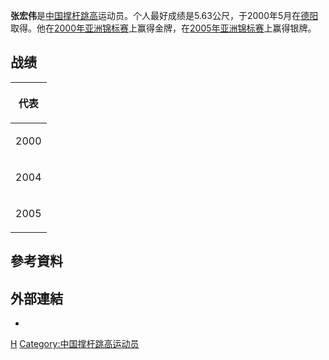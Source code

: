 {{otheruses|張宏偉}}
{{Infobox sportsperson
| name                      = 張宏偉
| image                     = 
| image_size                = 
| alt                       = 
| caption                   = 
| real_name                 = 
| native_name               = 
| native_name_lang          = 
| romanizedname             = 
| english_name              = 
| birth_name                = 
| nationality               = 
| national_team             = 
| ethnicity                 = 漢
| hometown                  = 
| citizenship               = 
| birth_date                = {{Birth date and age|year=1975|month=4|day=26}}
| birth_place               = 
| death_date                = 
| death_place               = 
| resting_place             = 
| resting_place_coordinates = 
| monuments                 = 
| residence                 = 
| education                 = 
| alma_mater                = 
| occupation                = 
| years_active              = 1995 -
| agent                     = 
| height                    = {{height|m=1.99}}
| weight                    = {{weight|kg=74}}
| spouse                    = 
| country                   = 
| sport                     = 田徑
| position                  = 
| shoots                    = 
| catches                   = 
| disability                = 
| disability_class          = 
| weight_class              = 
| weight_class_type         = 
| rank                      = 
| event                     = 撐竿跳高
| collegeteam               = 
| league                    = 
| league_type               = 
| club                      = 
| team                      = 
| turnedpro                 = 
| former_partner            = 
| coach                     = 
| retired                   = 
| coaching                  = 
| worlds                    = 
{{ubl
|'''1999年國際軍人夏季運動會'''：撐竿跳高第五名
}}
| regionals                 = 
{{ubl
|'''2000年亞洲田徑錦標賽'''：撐竿跳高第一名
|'''2004年亞洲室內田徑錦標賽'''：撐竿跳高第一名
|'''2005年亞洲田徑錦標賽'''：撐竿跳高第二名
|'''2005年東亞運動會'''：撐竿跳高第二名
}}
| nationals                 = 
{{ubl
|'''1997年中國全國運動會男子組'''：撐竿跳高第二名
|'''2005年中國全國運動會男子組'''：撐竿跳高第三名
}}
| olympics                  = 
| paralympics               = 
| commonwealth              = 
| highestranking            = 
| pb                        = 
{{ubl
|'''撐竿跳高'''：5.63公尺 （2000年 '''中國全國田徑大獎賽德陽站男子組紀錄'''）
}}
| medaltemplates            = 
{{MedalCountry|{{PLA}}}}
{{MedalSport|男子田徑}}
{{MedalCompetition|中國全國運動會}}
{{MedalSilver|1997年中國上海市|撐竿跳高}}
{{MedalBronze|2005年中國江蘇省南京市|撐竿跳高}}
{{MedalCountry|{{CHN-1949}}}}
{{MedalSport|男子田徑}}
{{MedalCompetition|亞洲田徑錦標賽}}
{{MedalGold|2000年印尼雅加達|撐竿跳高}}
{{MedalSilver|2005年韓國仁川廣域市|撐竿跳高}}
{{MedalCompetition|亞洲室內田徑錦標賽}}
{{MedalGold|2004年伊朗德黑蘭|撐竿跳高}}
{{MedalCompetition|東亞運動會}}
{{MedalSilver|2005年中國澳門特別行政區|撐竿跳高}}
| show-medals               = 
| updated                   = 2018年3月17日
}}
'''张宏伟'''{{BD|1975年|4月26日|||}}是[[中华人民共和国|中国]][[撑杆跳高|撑杆跳高]]运动员。个人最好成绩是5.63公尺，于2000年5月在[[德阳|德阳]]取得。他在[[2000年亚洲田径锦标赛|2000年亚洲锦标赛]]上赢得金牌，在[[2005年亚洲田径锦标赛|2005年亚洲锦标赛]]上赢得银牌。

== 战绩 ==
{| {{AchievementTable}}
|-
!colspan="5"|代表{{CHN}}
|-
|2000
|[[2000年亚洲田径锦标赛|亚洲锦标赛]]
|[[印度尼西亚|印度尼西亚]][[雅加达|雅加达]]
|bgcolor="gold" | 第1名
|[[2000年亚洲田径锦标赛–男子撑杆跳高|5.40 m]]
|-
|2004
|[[2004年亚洲室内田径锦标赛|亚洲室内锦标赛]]
|[[伊朗|伊朗]][[德黑兰|德黑兰]]
|bgcolor="gold" | 第1名
|[[2004年亚洲室内田径锦标赛–赛果#撑杆跳高|5.40 m]]
|-
|2005
|[[2005年亚洲田径锦标赛|亚洲锦标赛]]
|[[韩国|韩国]][[仁川|仁川]]
|bgcolor="silver" | 第2名
|[[2005年亚洲田径锦标赛–男子撑杆跳高|5.20 m]]
|}

== 參考資料 ==
{{Reflist}}

== 外部連結 ==
*{{IAAF name|176092}}

[[Category:张姓|H]]
[[Category:中国撑杆跳高运动员|Category:中国撑杆跳高运动员]]